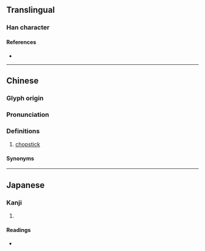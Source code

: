 {{character info/new}}
==Translingual==

===Han character===
{{Han char|rn=75|rad=木|as=07|sn=11|four=54038|canj=DKOO|ids=⿰木夾}}

====References====
* {{Han ref|kx=0529.120|dkj=14857|hdz=21212.040|uh=689C|ud=26780|bh=D5B3|bd=54707}}

----

==Chinese==
{{zh-forms|s=𬂩}}

===Glyph origin===
{{Han etym}}

===Pronunciation===
{{zh-pron
|m=jiā
|c=gaap3
|mc=y
|oc=y
|ma=
|cat=n
}}

===Definitions===
{{zh-hanzi}}

# [[chopstick]]

====Synonyms====
{{zh-dial|筷子}}

----

==Japanese==

===Kanji===
{{ja-kanji|grade=|rs=木07}}

# {{defn|lang=ja|sort=木07}}

====Readings====
* {{ja-readings|on=[[きょう]] (kyō), [[こう]] (kō)|kun=[[そえいた]] (soeita)}}